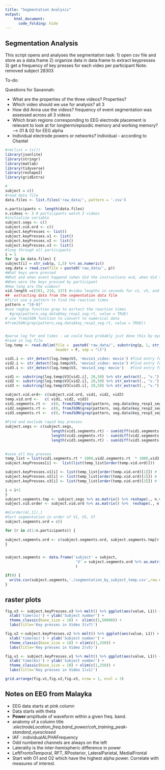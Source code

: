 ```yaml
---
title: "Segmentation Analysis"
output: 
    html_document:
      code_folding: hide
---
```

## Segmentation Analysis

 This script opens and analyses the segmentation task: 
1) open csv file and store as a data.frame
2) organize data in data.frame to extract keypresses
3) get a frequency of key presses for each video per participant
Note: removed subject 28303

To-do:

Questions for Savannah:

* What are the properties of the three videos? Properties?
* Which video should we use for analysis? all 3
* How did Anna use the videos? 
frequency of event segmentation was assessed across all 3 videos
* Which brain regions corresponding to EEG electrode placement is relevant to look at for longterm/episodic memory and working memory? --> 01 & 02 for EEG alpha
* Individual electrode powers or networks? Individual -  according to Chantel




```r
#rm(list = ls())
library(jsonlite)
library(stringr)
library(matlab)
library(tidyverse)
library(reshape2)
library(gridExtra)
```

```r
#
subject = c()
#read data file
data.files <- list.files('raw_data/', pattern = '.csv')

n.participants <- length(data.files)
n.videos <- 3 # participants watch 3 videos
#initialize variable
subject.segs <- c()
subject.vid.ord <- c()
subject.keyPresses <- list()
subject.keyPresses.v1 <- list()
subject.keyPresses.v2 <- list()
subject.keyPresses.v3 <- list()
#loop through all participants
i = 1
for (p in data.files) {
subject[i] = str_sub(p, 1,5) %>% as.numeric()
seg.data = read.csv(file = paste0('raw_data/', p))
#What keys were pressed
#What and when event happend (when did the instructions end, when did the videos start etc)
#When were the keys pressed by participant
#How long are the videos? 
vid.length =c(201, 210, 237) #video lengths in seconds for v1, v5, and v7
##  extracting data from the segmentation data file
#first use a pattern to find the reaction times
pattern = "[0-9]"
#use regExp function grep to exrtact the reaction times
  #grep(pattern,seg.data$key_resp1_seg.rt, value = TRUE)
# use fromJSON function to convert to numerical data
#fromJSON(grep(pattern,seg.data$key_resp1_seg.rt, value = TRUE))


#parse log for end times - we could have probably just done this by eye but that's not fun...
#read in log file
log.temp <- read.delim(file =  paste0('raw_data/', substring(p, 1, str_length(p) - 3),'log'), 
                       header = F, sep = "\t")

vid1.i <- str_detect(log.temp$V3, 'movie1_video: movie') #find entry for video 1
vid2.i <- str_detect(log.temp$V3, 'movie2_video: movie') #find entry for video 2
vid3.i <- str_detect(log.temp$V3, 'movie3_seg: movie')   #find entry for video 3

vid1 <- substring(log.temp$V3[vid1.i], 20,50) %>% str_extract(., "v.")
vid2 <- substring(log.temp$V3[vid2.i], 20,50) %>% str_extract(., "v.")
vid3 <- substring(log.temp$V3[vid3.i], 20,50) %>% str_extract(., "v.")

subject.vid.ord<- c(subject.vid.ord, vid1, vid2, vid3)   
temp.vid.ord <-   c( vid1, vid2, vid3)                
vid1.segments.rt <-  c(0, fromJSON(grep(pattern, seg.data$key_resp1_seg.rt, value = TRUE)))
vid2.segments.rt <-  c(0, fromJSON(grep(pattern, seg.data$key_resp2_seg.rt, value = TRUE)))
vid3.segments.rt <-  c(0, fromJSON(grep(pattern, seg.data$key_resp3_seg.rt, value = TRUE)))
     
#Find and exclude rapid key presses
subject.segs <- c(subject.segs,
                     length(vid1.segments.rt) - sum(diff(vid1.segments.rt) < .1),
                     length(vid2.segments.rt) - sum(diff(vid2.segments.rt) < .1),
                     length(vid3.segments.rt) - sum(diff(vid3.segments.rt) < .1))
                  
                    
#save all key presses
temp_list = list(vid1.segments.rt * 1000,vid2.segments.rt  * 1000,vid3.segments.rt * 1000)
subject.keyPresses[i] <-  list(list(temp_list[order(temp.vid.ord)]))

subject.keyPresses.v1[i] <- list(temp_list[order(temp.vid.ord)[1]]) # list(vid1.segments.rt)
subject.keyPresses.v2[i] <- list(temp_list[order(temp.vid.ord)[2]]) # list(vid2.segments.rt)
subject.keyPresses.v3[i] <- list(temp_list[order(temp.vid.ord)[3]]) # list(vid3.segments.rt)

i = i+1  
}
subject.segments.tmp <- subject.segs %>% as.matrix() %>% reshape(., n.videos, n.participants) %>% t()
subject.vid.order <- subject.vid.ord %>% as.matrix() %>%  reshape(., n.videos, n.participants) %>% t()

#m[order(m[,1]),]
#Sort segmentation in order of V1, V5, V7
subject.segments.ord = c()

for (r in c(1:n.participants)) {
  
subject.segments.ord <- c(subject.segments.ord, subject.segments.tmp[r, order(subject.vid.order[r, ])])
}


subject.segments <- data.frame('subject' = subject,
                                'V' = subject.segments.ord %>% as.matrix() %>% reshape(.,  n.videos, n.participants) %>% t()
                                )

if(0) {
  write.csv(subject.segments,'./segmentation_by_subject_temp.csv',row.names = F)
}
```

## raster plots
```r
fig.v3 <- subject.keyPresses.v3 %>% melt() %>% ggplot(aes(value, L1)) + geom_point(shape=3, size=2) +
  xlab('time(ss)') + ylab('Subject number') + 
  theme_classic(base_size = 18) +  xlim(c(1,50000)) + 
  labs(title='Key presses in Video 3(v7)')

fig.v2 <-subject.keyPresses.v2 %>% melt() %>% ggplot(aes(value, L1)) + geom_point(shape=3, size=2) +
  xlab('time(ms)') + ylab('Subject number') + 
  theme_classic(base_size = 18) + xlim(c(1,250)) + 
  labs(title='Key presses in Video 2(v5)')

fig.v1 <- subject.keyPresses.v1 %>% melt() %>% ggplot(aes(value, L1)) + geom_point(shape=3, size=2) +
  xlab('time(ms)') + ylab('Subject number') + 
  theme_classic(base_size = 18) + xlim(c(1,250)) + 
  labs(title='Key presses in Video 1(v1)')

grid.arrange(fig.v1,fig.v2,fig.v3, nrow = 1, ncol = 3)
```


## Notes on EEG from Malayka
- EEG data starts at pink column
- Data starts with theta 
- **Power**:amplitude of waveform within a given freq. band.
- anatomy of a column title :*electrodeLocation_freq.band_power/coh_training_peak-standard_eyesclosed*
- IAF : individualALPHAFrequency
- Odd numbered channels are always on the left
- Laterality is the inter-hemispheric difference in power
- LeftFrontoTemporal, RFT, RPosterior, LateralParietal, MedialFrontal
- Start with O1 and O2 which have the highest alpha power. Correlate with measures of interest. 


